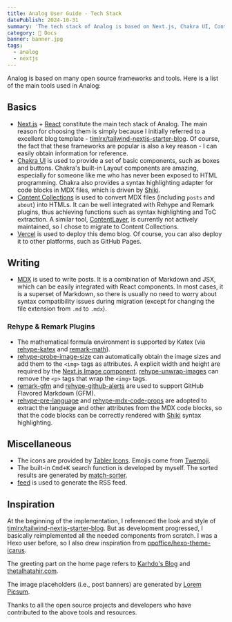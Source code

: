 ```yaml
---
title: Analog User Guide - Tech Stack
datePublish: 2024-10-31
summary: 'The tech stack of Analog is based on Next.js, Chakra UI, Content Collections and many other open source foundations.'
category: 🌈 Docs
banner: banner.jpg
tags:
  - analog
  - nextjs
---
```




Analog is based on many open source frameworks and tools. Here is a list of the main tools used in Analog:

## Basics

- [Next.js](https://nextjs.org/docs) + [React](https://react.dev) constitute the main tech stack of Analog. The main reason for choosing them is simply because I initially referred to a excellent blog template - [timlrx/tailwind-nextjs-starter-blog](https://github.com/timlrx/tailwind-nextjs-starter-blog). Of course, the fact that these frameworks are popular is also a key reason - I can easily obtain information for reference.
- [Chakra UI](https://chakra-ui.com) is used to provide a set of basic components, such as boxes and buttons. Chakra's built-in Layout components are amazing, especially for someone like me who has never been exposed to HTML programming. Chakra also provides a syntax highlighting adapter for code blocks in MDX files, which is driven by [Shiki](https://shiki.style).
- [Content Collections](https://www.content-collections.dev) is used to convert MDX files (including `posts` and `about`) into HTMLs. It can be well integrated with Rehype and Remark plugins, thus achieving functions such as syntax highlighting and ToC extraction. A similar tool, [ContentLayer](https://contentlayer.dev/docs), is currently not actively maintained, so I chose to migrate to Content Collections.
- [Vercel](https://vercel.com) is used to deploy this demo blog. Of course, you can also deploy it to other platforms, such as GitHub Pages.

## Writing

- [MDX](https://mdxjs.com) is used to write posts. It is a combination of Markdown and JSX, which can be easily integrated with React components. In most cases, it is a superset of Markdown, so there is usually no need to worry about syntax compatibility issues during migration (except for changing the file extension from `.md` to `.mdx`).

### Rehype & Remark Plugins

- The mathematical formula environment is supported by Katex (via [rehype-katex](https://www.npmjs.com/package/rehype-katex) and [remark-math](https://www.npmjs.com/package/remark-math)).
- [rehype-probe-image-size](https://www.npmjs.com/package/rehype-probe-image-size) can automatically obtain the image sizes and add them to the `<img>` tags as attributes. A explicit width and height are required by the [Next.js Image component](https://nextjs.org/docs/app/api-reference/components/image). [rehype-unwrap-images](https://www.npmjs.com/package/rehype-unwrap-images) can remove the `<p>` tags that wrap the `<img>` tags.
- [remark-gfm](https://www.npmjs.com/package/remark-gfm) and [rehype-github-alerts](https://www.npmjs.com/package/remark-github-blockquote-alert) are used to support GitHub Flavored Markdown (GFM).
- [rehype-pre-language](https://www.npmjs.com/package/rehype-pre-language) and [rehype-mdx-code-props](https://www.npmjs.com/package/rehype-mdx-code-props) are adopted to extract the language and other attributes from the MDX code blocks, so that the code blocks can be correctly rendered with [Shiki](https://shiki.style) syntax highlighting.

## Miscellaneous

- The icons are provided by [Tabler Icons](https://tabler.io/icons). Emojis come from [Twemoji](https://github.com/jdecked/twemoji).
- The built-in <Kbd>Cmd+K</Kbd> search function is developed by myself. The sorted results are generated by [match-sorter](https://www.npmjs.com/package/match-sorter).
- [feed](https://github.com/jpmonette/feed) is used to generate the RSS feed.

## Inspiration

At the beginning of the implementation, I referenced the look and style of [timlrx/tailwind-nextjs-starter-blog](https://github.com/timlrx/tailwind-nextjs-starter-blog). But as development progressed, I basically reimplemented all the needed components from scratch. I was a Hexo user before, so I also drew inspiration from [ppoffice/hexo-theme-icarus](https://github.com/ppoffice/hexo-theme-icarus).

The greeting part on the home page refers to [Karhdo's Blog](https://karhdo.dev) and [thetalhatahir.com](https://www.thetalhatahir.com).

The image placeholders (i.e., post banners) are generated by [Lorem Picsum](https://picsum.photos).

Thanks to all the open source projects and developers who have contributed to the above tools and resources.
